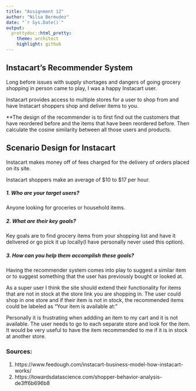 ---
title: "Assignment 12"
author: "Nilsa Bermudez"
date: "`r Sys.Date()`"
output:
  prettydoc::html_pretty:
    theme: architect
    highlight: github
---

## Instacart's Recommender System

Long before issues with supply shortages and dangers of going grocery shopping in person came to play, I was a happy Instacart user.

Instacart provides access to multiple stores for a user to shop from and have Instacart shoppers shop and deliver items to you.

**The design of the recommender is to first find out the customers that have reordered before and the items that have been reordered before. Then calculate the cosine similarity between all those users and products. 


## Scenario Design for Instacart
Instacart makes money off of fees charged for the delivery of orders placed on its site.

Instacart shoppers make an average of $10 to $17 per hour. 


##### 1. Who are your target users? 
Anyone looking for groceries or household items.

##### 2. What are their key goals? 
Key goals are to find grocery items from your shopping list and have it delivered or go pick it up locally(I have personally never used this option).

##### 3. How can you help them accomplish these goals?  
Having the recommender system comes into play to suggest a similar item or to suggest something that the user has previously bought or looked at.  

As a super user I think the site should extend their functionality for items that are not in stock at the store link you are shopping in.  The user could shop in one store and if their item is not in stock, the recommended items could be labeled as "Your item is available at:"

Personally it is frustrating when addding an item to my cart and it is not available.  The user needs to go to each separate store and look for the item.  It would be very useful to have the item recommended to me if it is in stock at another store.


### Sources:
1. https://www.feedough.com/instacart-business-model-how-instacart-works/
2. https://towardsdatascience.com/shopper-behavior-analysis-de3ff6b696b8


